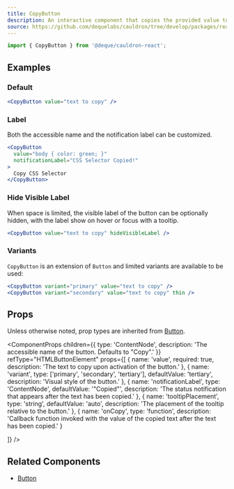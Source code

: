 ```yaml
---
title: CopyButton
description: An interactive component that copies the provided value to the user's clipboard when clicked.
source: https://github.com/dequelabs/cauldron/tree/develop/packages/react/src/components/CopyButton/index.tsx
---
```



```js
import { CopyButton } from '@deque/cauldron-react';
```

## Examples

### Default

```jsx example
<CopyButton value="text to copy" />
```

### Label

Both the accessible name and the notification label can be customized.

```jsx example
<CopyButton
  value="body { color: green; }"
  notificationLabel="CSS Selector Copied!"
>
  Copy CSS Selector
</CopyButton>
```

### Hide Visible Label

When space is limited, the visible label of the button can be optionally hidden, with the label show on hover or focus with a tooltip.

```jsx example
<CopyButton value="text to copy" hideVisibleLabel />
```

### Variants

`CopyButton` is an extension of `Button` and limited variants are available to be used:

```jsx example
<CopyButton variant="primary" value="text to copy" />
<CopyButton variant="secondary" value="text to copy" thin />
```

## Props

Unless otherwise noted, prop types are inherited from [Button](./Button).

<ComponentProps
  children={{
    type: 'ContentNode',
    description: 'The accessible name of the button. Defaults to "Copy".'
  }}
  refType="HTMLButtonElement"
  props={[
    {
      name: 'value',
      required: true,
      description: 'The text to copy upon activation of the button.'
    },
    {
      name: 'variant',
      type: ['primary', 'secondary', 'tertiary'],
      defaultValue: 'tertiary',
      description: 'Visual style of the button.'
    },
    {
      name: 'notificationLabel',
      type: 'ContentNode',
      defaultValue: '"Copied"',
      description: 'The status notification that appears after the text has been copied.'
    },
    {
      name: 'tooltipPlacement',
      type: 'string',
      defaultValue: 'auto',
      description: 'The placement of the tooltip relative to the button.'
    },
    {
      name: 'onCopy',
      type: 'function',
      description: 'Callback function invoked with the value of the copied text after the text has been copied.'
    }

]}
/>

## Related Components

- [Button](./Button)
